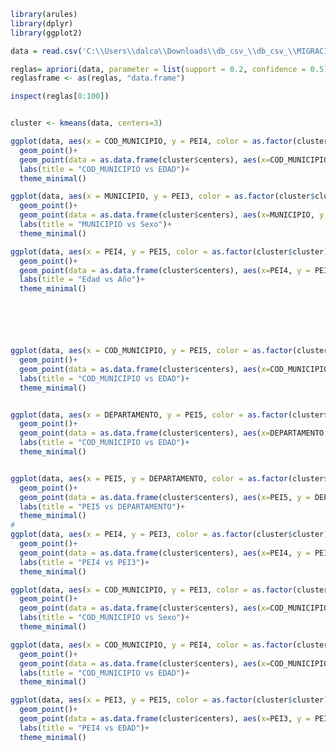 ```r
library(arules)
library(dplyr)
library(ggplot2)

data = read.csv('C:\\Users\\dalca\\Downloads\\db_csv_\\db_csv_\\MIGRACION_BDP.csv', sep=',')

reglas= apriori(data, parameter = list(support = 0.2, confidence = 0.5) )
reglasframe <- as(reglas, "data.frame")

inspect(reglas[0:100])


cluster <- kmeans(data, centers=3)

ggplot(data, aes(x = COD_MUNICIPIO, y = PEI4, color = as.factor(cluster$cluster)))+
  geom_point()+
  geom_point(data = as.data.frame(cluster$centers), aes(x=COD_MUNICIPIO, y = PEI4), color = "black", size=4, shape=17)+
  labs(title = "COD_MUNICIPIO vs EDAD")+
  theme_minimal()

ggplot(data, aes(x = MUNICIPIO, y = PEI3, color = as.factor(cluster$cluster)))+
  geom_point()+
  geom_point(data = as.data.frame(cluster$centers), aes(x=MUNICIPIO, y = PEI3), color = "black", size=4, shape=17)+
  labs(title = "MUNICIPIO vs Sexo")+
  theme_minimal()

ggplot(data, aes(x = PEI4, y = PEI5, color = as.factor(cluster$cluster)))+
  geom_point()+
  geom_point(data = as.data.frame(cluster$centers), aes(x=PEI4, y = PEI5), color = "black", size=4, shape=17)+
  labs(title = "Edad vs Año")+
  theme_minimal()






ggplot(data, aes(x = COD_MUNICIPIO, y = PEI5, color = as.factor(cluster$cluster)))+
  geom_point()+
  geom_point(data = as.data.frame(cluster$centers), aes(x=COD_MUNICIPIO, y = PEI5), color = "black", size=4, shape=17)+
  labs(title = "COD_MUNICIPIO vs EDAD")+
  theme_minimal()


ggplot(data, aes(x = DEPARTAMENTO, y = PEI5, color = as.factor(cluster$cluster)))+
  geom_point()+
  geom_point(data = as.data.frame(cluster$centers), aes(x=DEPARTAMENTO, y = PEI5), color = "black", size=4, shape=17)+
  labs(title = "COD_MUNICIPIO vs EDAD")+
  theme_minimal()


ggplot(data, aes(x = PEI5, y = DEPARTAMENTO, color = as.factor(cluster$cluster)))+
  geom_point()+
  geom_point(data = as.data.frame(cluster$centers), aes(x=PEI5, y = DEPARTAMENTO), color = "black", size=4, shape=17)+
  labs(title = "PEI5 vs DEPARTAMENTO")+
  theme_minimal()
#
ggplot(data, aes(x = PEI4, y = PEI3, color = as.factor(cluster$cluster)))+
  geom_point()+
  geom_point(data = as.data.frame(cluster$centers), aes(x=PEI4, y = PEI3), color = "black", size=4, shape=17)+
  labs(title = "PEI4 vs PEI3")+
  theme_minimal()

ggplot(data, aes(x = COD_MUNICIPIO, y = PEI3, color = as.factor(cluster$cluster)))+
  geom_point()+
  geom_point(data = as.data.frame(cluster$centers), aes(x=COD_MUNICIPIO, y = PEI3), color = "black", size=4, shape=17)+
  labs(title = "COD_MUNICIPIO vs Sexo")+
  theme_minimal()

ggplot(data, aes(x = COD_MUNICIPIO, y = PEI4, color = as.factor(cluster$cluster)))+
  geom_point()+
  geom_point(data = as.data.frame(cluster$centers), aes(x=COD_MUNICIPIO, y = PEI4), color = "black", size=4, shape=17)+
  labs(title = "COD_MUNICIPIO vs EDAD")+
  theme_minimal()

ggplot(data, aes(x = PEI3, y = PEI5, color = as.factor(cluster$cluster)))+
  geom_point()+
  geom_point(data = as.data.frame(cluster$centers), aes(x=PEI3, y = PEI5), color = "black", size=4, shape=17)+
  labs(title = "PEI4 vs EDAD")+
  theme_minimal()

```


